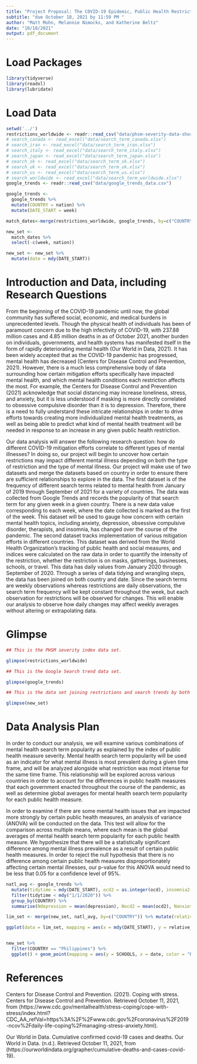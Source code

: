 ```yaml
---
title: "Project Proposal: The COVID-19 Epidemic, Public Health Restrictions, and Mental Health"
subtitle: "due October 18, 2021 by 11:59 PM "
author: "Matt Mohn, Melannie Nimocks, and Katherine Beltz"
date: "10/18/2021"
output: pdf_document
---
```


# Load Packages

```r
library(tidyverse) 
library(readxl)
library(lubridate)
``` 

# Load Data
```r
setwd('../')
restrictions_worldwide <- readr::read_csv("data/phsm-severity-data-short.csv")
# search_canada <- read_excel("data/search_term_canada.xlsx")
# search_iran <- read_excel("data/search_term_iran.xlsx")
# search_italy <- read_excel("data/search_term_italy.xlsx")
# search_japan <- read_excel("data/search_term_japan.xlsx")
# search_sk <- read_excel("data/search_term_sk.xlsx")
# search_uk <- read_excel("data/search_term_uk.xlsx")
# search_us <- read_excel("data/search_term_us.xlsx")
# search_worldwide <- read_excel("data/search_term_worldwide.xlsx")
google_trends <- readr::read_csv("data/google_trends_data.csv")

```

```r
google_trends <- 
  google_trends %>%
  mutate(COUNTRY = nation) %>%
  mutate(DATE_START = week)

match_dates<-merge(restrictions_worldwide, google_trends, by=c("COUNTRY","DATE_START")) 

new_set <- 
  match_dates %>%
  select(-c(week, nation))

new_set <- new_set %>%
  mutate(date = mdy(DATE_START))
```
# Introduction and Data, including Research Questions


  From the beginning of the COVID-19 pandemic until now, the global community has suffered social, economic, and medical burdens in unprecedented levels. Though the physical health of individuals has been of paramount concern due to the high infectivity of COVID-19, with 237.88 million cases and 4.85 million deaths in as of October 2021, another burden on individuals, governments, and health systems has manifested itself in the form of rapidly deteriorating mental health (Our World in Data, 2021). It has been widely accepted that as the COVID-19 pandemic has progressed, mental health has decreased (Centers for Disease Control and Prevention, 2021). However, there is a much less comprehensive body of data surrounding how certain mitigation efforts specifically have impacted mental health, and which mental health conditions each restriction affects the most. For example, the Centers for Disease Control and Prevention (2021) acknowledge that social distancing may increase loneliness, stress, and anxiety, but it is less understood if masking is more directly correlated to obsessive compulsive disorder than it is to depression. Therefore, there is a need to fully understand these intricate relationships in order to drive efforts towards creating more individualized mental health treatments, as well as being able to predict what kind of mental health treatment will be needed in response to an increase in any given public health restriction.

  Our data analysis will answer the following research question: how do different COVID-19 mitigation efforts correlate to different types of mental illnesses? In doing so, our project will begin to uncover how certain restrictions may impact different mental illness depending on both the type of restriction and the type of mental illness. Our project will make use of two datasets and merge the datasets based on country in order to ensure there are sufficient relationships to explore in the data. The first dataset is of the frequency of different search terms related to mental health from January of 2019 through September of 2021 for a variety of countries. The data was collected from Google Trends and records the popularity of that search term for any given week in a given country. There is a new data value corresponding to each week, where the date collected is marked as the first of the week. This dataset will be used to gauge how concern with certain mental health topics, including anxiety, depression, obsessive compulsive disorder, therapists, and insomnia, has changed over the course of the pandemic. The second dataset tracks implementation of various mitigation efforts in different countries. This dataset was derived from the World Health Organization’s tracking of public health and social measures, and indices were calculated on the raw data in order to quantify the intensity of the restriction, whether the restriction is on masks, gatherings, businesses, schools, or travel. This data has daily values from January 2020 through September of 2020. Through a series of data tidying and wrangling steps, the data has been joined on both country and date. Since the search terms are weekly observations whereas restrictions are daily observations, the search term frequency will be kept constant throughout the week, but each observation for restrictions will be observed for changes. This will enable our analysis to observe how daily changes may affect weekly averages without altering or extrapolating data. 



# Glimpse

```r

## This is the PHSM severity index data set.

glimpse(restrictions_worldwide)

## This is the Google Search trend data set.

glimpse(google_trends)

## This is the data set joining restrictions and search trends by both date and country.

glimpse(new_set)


```

# Data Analysis Plan

In order to conduct our analysis, we will examine various combinations of mental health search term popularity as explained by the index of public health measure severity. Mental health search term popularity will be used as an indicator for what mental illness is most prevalent during a given time frame, and will be analyzed alongside what restriction was most intense for the same time frame. This relationship will be explored across various countries in order to account for the differences in public health measures that each government enacted throughout the course of the pandemic, as well as determine global averages for mental health search term popularity for each public health measure. 


In order to examine if there are some mental health issues that are impacted more strongly by certain public health measures, an analysis of variance (ANOVA) will be conducted on the data. This test will allow for the comparison across multiple means, where each mean is the global averages of mental health search term popularity for each public health measure. We hypothesize that there will be a statistically significant difference among mental illness prevalence as a result of certain public health measures. In order to reject the null hypothesis that there is no difference among certain public health measures disproportionately affecting certain mental illnesses, our p-value for this ANOVA would need to be less that 0.05 for a confidence level of 95%.

```r

natl_avg <- google_trends %>% 
  mutate(tidytime = mdy(DATE_START), ocd2 = as.integer(ocd), insomnia2 = as.integer(insomnia)) %>% 
  filter(tidytime < mdy("1/1/2020")) %>% 
  group_by(COUNTRY) %>% 
  summarise(Ndepression = mean(depression), Nocd2 = mean(ocd2), Nanxiety = mean(anxiety), Ninsomnia2 = mean(insomnia2), Ntherapy = mean(therapy))

lim_set <- merge(new_set, natl_avg, by=c("COUNTRY")) %>% mutate(relative_ocd = as.integer(ocd) / Nocd2) %>% filter(mdy(DATE_START) > mdy("3/1/2020"), mdy(DATE_START) < mdy("6/1/2020")) %>% select(DATE_START, relative_ocd)

ggplot(data = lim_set, mapping = aes(x = mdy(DATE_START), y = relative_ocd)) + geom_point() + geom_smooth() + ylim(0, 6) + xlab("Date (2020)") + ylab("Search frequency for 'ocd', 1.0 = 2019 mean") + labs(title="Searches for OCD Spiked Amid First COVID-19 Wave")



```

```r
new_set %>%
  filter(COUNTRY == "Philippines") %>%
  ggplot() + geom_point(mapping = aes(y = SCHOOLS, x = date, color = "Red")) + geom_point(mapping = aes(y = anxiety, x = date, color = "Blue")) + labs(x = "Date", y = "Severity Index", title = "Comparing COVID-19 Restrictions on Schools and Google Searches for Anxiety", subtitle = "Philippines") + scale_color_manual(labels = c("Anxiety Searches", "School Restrictions"), values = c("blue", "red")) + guides(colour = guide_legend("Legend"))
```



# References

Centers for Disease Control and Prevention. (2021). Coping with stress. Centers for Disease 
Control and Prevention. Retrieved October 11, 2021, from (https://www.cdc.gov/mentalhealth/stress-coping/cope-with-stress/index.html?CDC_AA_refVal=https%3A%2F%2Fwww.cdc.gov%2Fcoronavirus%2F2019-ncov%2Fdaily-life-coping%2Fmanaging-stress-anxiety.html). 

Our World in Data. Cumulative confirmed covid-19 cases and deaths. Our World in Data. (n.d.). 
Retrieved October 11, 2021, from (https://ourworldindata.org/grapher/cumulative-deaths-and-cases-covid-19).

